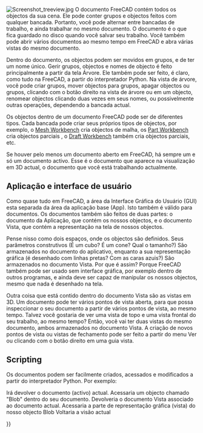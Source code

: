 <languages/>

{{Docnav
|[[Navigation_Cube|Navigation Cube]]
|[[Property_editor|Property editor]]
}}

{{TOCright}}

[[Image:Screenshot treeview.jpg|left]]
O documento FreeCAD contém todos os objectos da sua cena. Ele pode conter grupos e objectos feitos com qualquer bancada. Portanto, você pode alternar entre bancadas de trabalho, e ainda trabalhar no mesmo documento. O documento é o que fica guardado no disco quando você salvar seu trabalho. Você também pode abrir vários documentos ao mesmo tempo em FreeCAD e abra várias vistas do mesmo documento.

<div class="mw-translate-fuzzy">
Dentro do documento, os objectos podem ser movidos em grupos, e de ter um nome único. Gerir grupos, objectos e nomes de objecto é feito principalmente a partir da tela Árvore. Ele também pode ser feito, é claro, como tudo na FreeCAD, a partir do interpretador Python. Na vista de árvore, você pode criar grupos, mover objectos para grupos, apagar objectos ou grupos, clicando com o botão direito na vista de árvore ou em um objecto, renomear objectos clicando duas vezes em seus nomes, ou possivelmente outras operações, dependendo a bancada actual.
</div>

<div class="mw-translate-fuzzy">
Os objectos dentro de um documento FreeCAD pode ser de diferentes tipos. Cada bancada pode criar seus próprios tipos de objectos, por exemplo, o [[Mesh Workbench]] cria objectos de malha, os [[Part Workbench]] cria objectos parciais , o [[Draft Workbench]] também cria objectos parciais, etc.
</div>

Se houver pelo menos um documento aberto em FreeCAD, há sempre um e só um documento activo. Esse é o documento que aparece na visualização em 3D actual, o documento que você está trabalhando actualmente.

<span id="Application_and_User_Interface"></span>
==Aplicação e interface de usuário==

<div class="mw-translate-fuzzy">
Como quase tudo em FreeCAD, a área da Interface Gráfica do Usuário (GUI) esta  separada da área da aplicação base (App). Isto também é válido para documentos. Os documentos também são feitos de duas partes: o documento da Aplicação, que contém os nossos objectos, e o documento Vista, que contém a representação na tela de nossos objectos.
</div> 

<div class="mw-translate-fuzzy">
Pense nisso como dois espaços, onde os objectos são definidos. Seus parâmetros construtivos (É um cubo? É um cone? Qual o tamanho?) São armazenados no documento do aplicativo, enquanto a sua representação gráfica (é desenhado com linhas pretas? Com as caras azuis?) São armazenados no documento Vista. Por que é assim? Porque FreeCAD também pode ser usado sem interface gráfica, por exemplo dentro de outros programas, e ainda deve ser capaz de manipular os nossos objectos, mesmo que nada é desenhado na tela.
</div>

Outra coisa que está contido dentro do documento Vista são as vistas em 3D. Um documento pode ter vários pontos de vista aberta, para que possa inspeccionar o seu documento a partir de vários pontos de vista, ao mesmo tempo. Talvez você gostaria de ver uma vista de topo e uma vista frontal do seu trabalho, ao mesmo tempo? Então, você vai ter duas vistas do mesmo documento, ambos armazenados no documento Vista. A criação de novos pontos de vista ou vistas de fechamento pode ser feito a partir do menu Ver ou clicando com o botão direito em uma guia vista.

==Scripting==

<div class="mw-translate-fuzzy">
Os documentos podem ser facilmente criados, acessados e modificados a partir do interpretador Python. Por exemplo:
</div>
{{Code|code=
FreeCAD.ActiveDocument
}}
Irá devolver o documento (activo) actual.
{{Code|code=
FreeCAD.ActiveDocument.Blob
}}
Acessaria um objecto chamado "Blob" dentro do seu documento.
{{Code|code=
FreeCADGui.ActiveDocument
}}
Devolveria o documento Vista associado ao documento actual.
{{Code|code=
FreeCADGui.ActiveDocument.Blob
}}
Acessaria a parte de representação gráfica (vista) do nosso objecto Blob
{{Code|code=
FreeCADGui.ActiveDocument.ActiveView
}}
Voltaria a visão actual


<div class="mw-translate-fuzzy">
{{docnav/pt|Mouse Model/pt|Preferences Editor/pt}}
</div>

{{Userdocnavi{{#translation:}}}}